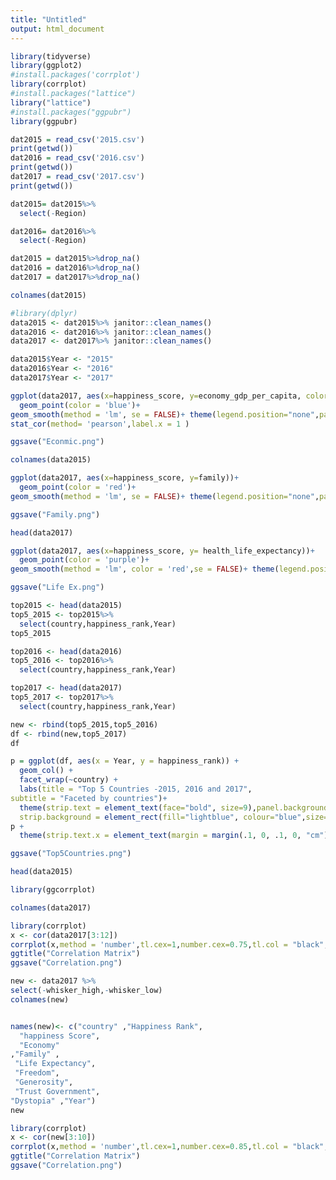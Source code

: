 ---
title: "Untitled"
output: html_document
---

```{r}
library(tidyverse)
library(ggplot2)
#install.packages('corrplot')
library(corrplot)
#install.packages("lattice")
library("lattice")
#install.packages("ggpubr")
library(ggpubr)

```


```{r}
dat2015 = read_csv('2015.csv')
print(getwd())
dat2016 = read_csv('2016.csv')
print(getwd())
dat2017 = read_csv('2017.csv')
print(getwd())
```



```{r}
dat2015= dat2015%>%
  select(-Region)

```

```{r}
dat2016= dat2016%>%
  select(-Region)
```


```{r}
dat2015 = dat2015%>%drop_na()
dat2016 = dat2016%>%drop_na()
dat2017 = dat2017%>%drop_na()

```

```{r}
colnames(dat2015)
```


```{r}
#library(dplyr)
data2015 <- dat2015%>% janitor::clean_names()
data2016 <- dat2016%>% janitor::clean_names()
data2017 <- dat2017%>% janitor::clean_names()
```


```{r}
data2015$Year <- "2015" 
data2016$Year <- "2016" 
data2017$Year <- "2017" 
```

```{r}
ggplot(data2017, aes(x=happiness_score, y=economy_gdp_per_capita, color = 'RoyalBlue'))+
  geom_point(color = 'blue')+
geom_smooth(method = 'lm', se = FALSE)+ theme(legend.position="none",panel.background = element_blank()) + labs(title = "Happiness Score-Economic Rate Postive Correlation")+
stat_cor(method= 'pearson',label.x = 1 )

ggsave("Econmic.png")
```

```{r}
colnames(data2015)
```



```{r}
ggplot(data2017, aes(x=happiness_score, y=family))+
  geom_point(color = 'red')+
geom_smooth(method = 'lm', se = FALSE)+ theme(legend.position="none",panel.background = element_blank()) + labs(title = "Happiness Score & Family Postive Correlation") + stat_cor(method= 'pearson' )

ggsave("Family.png")
```

```{r}
head(data2017)
```


```{r}
ggplot(data2017, aes(x=happiness_score, y= health_life_expectancy))+
  geom_point(color = 'purple')+
geom_smooth(method = 'lm', color = 'red',se = FALSE)+ theme(legend.position="none",panel.background = element_blank()) + labs(title = "Happiness Score & Life Expectancy Postive Correlation") + stat_cor(method= 'pearson' )

ggsave("Life Ex.png")

```



```{r}
top2015 <- head(data2015)
top5_2015 <- top2015%>%
  select(country,happiness_rank,Year)
top5_2015
```


```{r}
top2016 <- head(data2016)
top5_2016 <- top2016%>%
  select(country,happiness_rank,Year)

```

```{r}
top2017 <- head(data2017)
top5_2017 <- top2017%>%
  select(country,happiness_rank,Year)

```


```{r}
new <- rbind(top5_2015,top5_2016)
df <- rbind(new,top5_2017)
df
```

```{r}
p = ggplot(df, aes(x = Year, y = happiness_rank)) +
  geom_col() +
  facet_wrap(~country) +
  labs(title = "Top 5 Countries -2015, 2016 and 2017",
subtitle = "Faceted by countries")+
  theme(strip.text = element_text(face="bold", size=9),panel.background = element_blank(),
  strip.background = element_rect(fill="lightblue", colour="blue",size=1))
p +
  theme(strip.text.x = element_text(margin = margin(.1, 0, .1, 0, "cm")))

ggsave("Top5Countries.png")
```


```{r}
head(data2015)
```

```{r}
library(ggcorrplot)
```

```{r}
colnames(data2017)
```

```{r Fig1, echo=TRUE, fig.height=5, fig.width=15}
library(corrplot)
x <- cor(data2017[3:12])
corrplot(x,method = 'number',tl.cex=1,number.cex=0.75,tl.col = "black",col = colorRampPalette(c("yellow","red","navyblue"))(100))
ggtitle("Correlation Matrix")
ggsave("Correlation.png")
```

```{r}
new <- data2017 %>%
select(-whisker_high,-whisker_low)
colnames(new)
```
```{r}

```
```{r}
names(new)<- c("country" ,"Happiness Rank",
  "happiness Score",         
  "Economy"
,"Family" ,           
 "Life Expectancy", 
 "Freedom",           
 "Generosity",    
 "Trust Government",
"Dystopia" ,"Year")
new
```



```{r}
library(corrplot)
x <- cor(new[3:10])
corrplot(x,method = 'number',tl.cex=1,number.cex=0.85,tl.col = "black",col = colorRampPalette(c("yellow","red","navyblue"))(100))
ggtitle("Correlation Matrix")
ggsave("Correlation.png")
```



